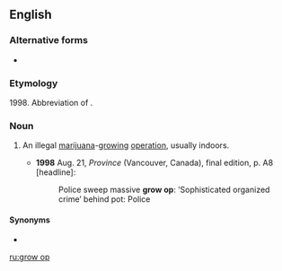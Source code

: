 ==English==

===Alternative forms===
* {{l|en|grow-op}}

===Etymology===
1998. Abbreviation of {{m|en|grow operation}}.

===Noun===
{{en-noun|head=[[grow]] [[op]]}}

# {{lb|en|Canada}} An illegal [[marijuana]]-[[grow]]ing [[operation]], usually indoors.
#* '''1998''' Aug. 21, ''Province'' (Vancouver, Canada), final edition, p. A8 [headline]:
#*: Police sweep massive '''grow op''': ‘Sophisticated organized crime’ behind pot: Police

====Synonyms====
* {{l|en|grow house}}

[[ru:grow op]]